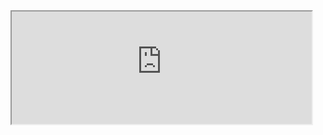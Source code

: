 <Section dark={true}>

  <HomepageFeaturedContent title="Animated math" show_latest_video={true}>
    <HomepageFeaturedItem
      lesson="neural-networks"
      caption="Learn how neural networks work"
      interactive_src="lessons/2017/neural-networks/neural-network-interactive/index"
    />
    <HomepageFeaturedItem
      lesson="vectors"
      caption="Learn how to visualize linear algebra"
      video_src="eola-preview.mp4"
      link="/topics/linear-algebra"
    />
    <HomepageFeaturedItem
      lesson="essence-of-calculus"
      caption="Learn the essence of calculus"
      video_src="../content/lessons/2017/derivatives-power-rule/figures/5.20-6.20-trimmed.mp4#t=0.001"
      link="/topics/calculus"
    />
    <HomepageFeaturedItem
      lesson="clacks"
      caption="Learn how sliding blocks compute an unexpected constant"
      video_src="clacks.mp4"
    />
    <HomepageFeaturedItem
      lesson="fourier-series"
      caption="Learn how this animation relates to the physics of heat"
      video_src="fourier-pi.mp4"
    />
    <HomepageFeaturedItem
      lesson="prime-spirals"
      caption="Learn why polar plots of primes form these spirals"
      video_src="prime-spirals.mp4"
    />
    <HomepageFeaturedItem
      lesson="inscribed-rectangle-problem"
      caption="Learn how topology is used to solve problems"
      video_src="sudanese-band-loop.mp4"
    />
    <HomepageFeaturedItem
      lesson="sphere-area"
      caption="Learn how a sphere's surface area relates to its shadow"
      video_src="sphere-area.mp4"
    />
    <HomepageFeaturedItem
      lesson=""
      caption=""
      image_src="/featured-content/pi-comment.svg"
    />
  </HomepageFeaturedContent>
</Section>

<div />

<Section id="lessons">

<LessonGallery show="topic" />

</Section>

<Section>

<iframe src="https://3blue1brown.substack.com/embed" width="480" height="180" />

</Section>

<Section width="narrow">

## Funded by viewers

<PreviewText>

In 2018, I did what many of my YouTube colleagues think is mildly crazy, and stopped doing video sponsorships.  Sponsorships account for most income for many YouTubers, but I don't want to be an "influencer".  I feel proudest of a video when its sole focus is the lesson at hand, and if whatever limited influence I have over the viewer is not sold to a third-party, but is directed towards making that viewer love math.

I wrote [more detailed thoughts](https://www.patreon.com/posts/going-sponsor-19586800) about it at the time. To put it shortly, with an ad-dominant model, the determinant of success is how many people watch a video. With a direct-payment model, the key question is whether those watching find it valuable enough to pay for.

The most straightforward business model based on direct funding is to sell the content. Perhaps some lessons are free, but others are behind a paywall. If this channel were just about entertainment, I would probably do that. However, given the goals of education and inspiring more people to love math, I also place a high premium on ensuring that these lessons are freely available to all who may enjoy them.

So here's the deal. Viewers will never have to pay for any videos; everything I produce will always be free. These videos will also not have any integrated brand deals; their sole focus will be the lesson at hand. However, this only works if some viewers choose to pay for them, despite having no obligation to do so.

<Center>
  <Clickable
    link="https://www.patreon.com/3blue1brown"
    icon="fab fa-patreon"
    text="Join on Patreon"
    design="rounded"
  />
</Center>

There are perks. Those who support will see content early, and those who give especially generously will have their names included at the end of videos they support. But more than anything, the feedback I get from channel supporters is that they joined because they wanted to help keep the lessons going.

Most of us find it normal to pay for textbooks and to pay (often handsomely) for courses. If you find these videos to bring value to your life comparable to that of a textbook or course, and if you have the disposable income to spare some funds, it would mean a lot to me if you'd consider joining those who made the choice to pay for them.

This funding also helps to support side projects associated with the channel, such as the written and interactive adaptations of many videos on this website, or the Summer of Math Exposition. The open-source projec manim underlying the channel could be considered another such side project. However, it's worth noting that the most user-friendly version of it is the community edition, which is maintained by a group outside of 3b1b.

### One-time contributions

If you’re uncomfortable with monthly support, there’s also [PayPal](https://www.paypal.me/3Blue1Brown), some [crypto addresses](https://www.3blue1brown.com/crypto), and a [store](https://www.3blue1brown.com/store). Just know that the Patreon page is where all supporter benefits, like early releases, are organized and published, and that monthly support is most helpful for planning future projects.

</PreviewText>

</Section>
